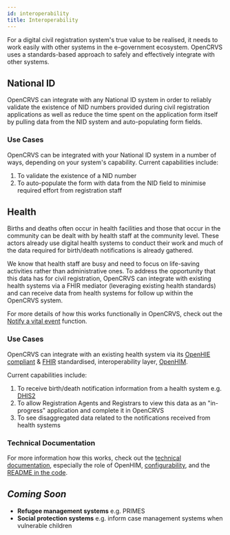 ```yaml
---
id: interoperability
title: Interoperability
---
```



For a digital civil registration system's true value to be realised, it needs to work easily with other systems in the e-government ecosystem. OpenCRVS uses a standards-based approach to safely and effectively integrate with other systems.

## National ID

OpenCRVS can integrate with any National ID system in order to reliably validate the existence of NID numbers provided during civil registration applications as well as reduce the time spent on the application form itself by pulling data from the NID system and auto-populating form fields.

### Use Cases

OpenCRVS can be integrated with your National ID system in a number of ways, depending on your system's capability. Current capabilities include:

1. To validate the existence of a NID number
2. To auto-populate the form with data from the NID field to minimise required effort from registration staff

## Health

Births and deaths often occur in health facilities and those that occur in the community can be dealt with by health staff at the community level. These actors already use digital health systems to conduct their work and much of the data required for birth/death notifications is already gathered.

We know that health staff are busy and need to focus on life-saving activities rather than administrative ones. To address the opportunity that this data has for civil registration, OpenCRVS can integrate with existing health systems via a FHIR mediator (leveraging existing health standards) and can receive data from health systems for follow up within the OpenCRVS system.

For more details of how this works functionally in OpenCRVS, check out the [Notify a vital event](../core_functions/notifyAVitalEvent) function.

### Use Cases

OpenCRVS can integrate with an existing health system via its [OpenHIE](https://ohie.org/) [compliant](https://wiki.ohie.org/pages/viewpage.action?pageId=8454157) & [FHIR](https://hl7.org/FHIR/) standardised, interoperability layer, [OpenHIM](http://openhim.org/).

Current capabilities include:

1. To receive birth/death notification information from a health system e.g. [DHIS2](https://www.dhis2.org/)
2. To allow Registration Agents and Registrars to view this data as an "in-progress" application and complete it in OpenCRVS
3. To see disaggregated data related to the notifications received from health systems

### Technical Documentation

For more information how this works, check out the [technical documentation](../technology/technologyIntroduction), especially the role of OpenHIM, [configurability](./configuration), and the [README in the code](https://github.com/opencrvs/opencrvs-core).

## _Coming Soon_

- **Refugee management systems** e.g. PRIMES
- **Social protection systems** e.g. inform case management systems when vulnerable children
